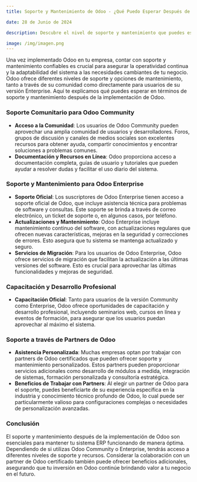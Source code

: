 ```yaml
---
title: Soporte y Mantenimiento de Odoo - ¿Qué Puedo Esperar Después de la Implementación?

date: 28 de Junio de 2024

description: Descubre el nivel de soporte y mantenimiento que puedes esperar después de implementar Odoo en tu empresa, asegurando que tu sistema ERP siga funcionando de manera óptima y se adapte a las necesidades cambiantes de tu negocio.

image: /img/imagen.png
---
```


Una vez implementado Odoo en tu empresa, contar con soporte y mantenimiento confiables es crucial para asegurar la operatividad continua y la adaptabilidad del sistema a las necesidades cambiantes de tu negocio. Odoo ofrece diferentes niveles de soporte y opciones de mantenimiento, tanto a través de su comunidad como directamente para usuarios de su versión Enterprise. Aquí te explicamos qué puedes esperar en términos de soporte y mantenimiento después de la implementación de Odoo.

### **Soporte Comunitario para Odoo Community**

- **Acceso a la Comunidad**: Los usuarios de Odoo Community pueden aprovechar una amplia comunidad de usuarios y desarrolladores. Foros, grupos de discusión y canales de medios sociales son excelentes recursos para obtener ayuda, compartir conocimientos y encontrar soluciones a problemas comunes.
- **Documentación y Recursos en Línea**: Odoo proporciona acceso a documentación completa, guías de usuario y tutoriales que pueden ayudar a resolver dudas y facilitar el uso diario del sistema.

### **Soporte y Mantenimiento para Odoo Enterprise**

- **Soporte Oficial**: Los suscriptores de Odoo Enterprise tienen acceso a soporte oficial de Odoo, que incluye asistencia técnica para problemas de software y consultas. Este soporte se brinda a través de correo electrónico, un ticket de soporte o, en algunos casos, por teléfono.
- **Actualizaciones y Mantenimiento**: Odoo Enterprise incluye mantenimiento continuo del software, con actualizaciones regulares que ofrecen nuevas características, mejoras en la seguridad y correcciones de errores. Esto asegura que tu sistema se mantenga actualizado y seguro.
- **Servicios de Migración**: Para los usuarios de Odoo Enterprise, Odoo ofrece servicios de migración que facilitan la actualización a las últimas versiones del software. Esto es crucial para aprovechar las últimas funcionalidades y mejoras de seguridad.

### **Capacitación y Desarrollo Profesional**

- **Capacitación Oficial**: Tanto para usuarios de la versión Community como Enterprise, Odoo ofrece oportunidades de capacitación y desarrollo profesional, incluyendo seminarios web, cursos en línea y eventos de formación, para asegurar que los usuarios puedan aprovechar al máximo el sistema.

### **Soporte a través de Partners de Odoo**

- **Asistencia Personalizada**: Muchas empresas optan por trabajar con partners de Odoo certificados que pueden ofrecer soporte y mantenimiento personalizados. Estos partners pueden proporcionar servicios adicionales como desarrollo de módulos a medida, integración de sistemas, formación personalizada y consultoría estratégica.
- **Beneficios de Trabajar con Partners**: Al elegir un partner de Odoo para el soporte, puedes beneficiarte de su experiencia específica en la industria y conocimiento técnico profundo de Odoo, lo cual puede ser particularmente valioso para configuraciones complejas o necesidades de personalización avanzadas.

### **Conclusión**

El soporte y mantenimiento después de la implementación de Odoo son esenciales para mantener tu sistema ERP funcionando de manera óptima. Dependiendo de si utilizas Odoo Community o Enterprise, tendrás acceso a diferentes niveles de soporte y recursos. Considerar la colaboración con un partner de Odoo certificado también puede ofrecer beneficios adicionales, asegurando que tu inversión en Odoo continúe brindando valor a tu negocio en el futuro.